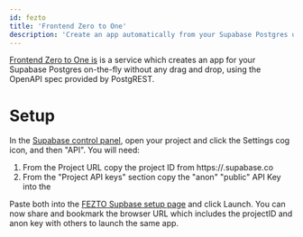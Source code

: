 ```yaml
---
id: fezto
title: 'Frontend Zero to One'
description: 'Create an app automatically from your Supabase Postgres using OpenAPI'
---
```


[Frontend Zero to One is](https://www.fezto.xyz) is a service which creates an app for your Supabase Postgres on-the-fly without any drag and drop, using the OpenAPI spec provided by PostgREST.

# Setup
In the [Supabase control panel](https://app.supabase.com/), open your project and click the Settings cog icon, and then "API". 
You will need:
1. From the Project URL copy the project ID from https://<project-id>.supabase.co 
2. From the "Project API keys" section copy the "anon" "public" API Key into the 

Paste both into the [FEZTO Supbase setup page](https://www.fezto.xyz/#/supabase) and click Launch.
You can now share and bookmark the browser URL which includes the projectID and anon key with others to launch the same app.
  

